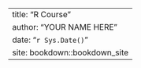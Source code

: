 --- 
title: "R Course"
author: "YOUR NAME HERE"
date: "`r Sys.Date()`"
site: bookdown::bookdown_site
---